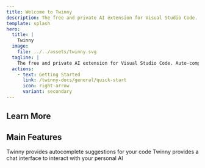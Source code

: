 ```yaml
---
title: Welcome to Twinny
description: The free and private AI extension for Visual Studio Code. Auto-complete suggestions, chat with AI and more.
template: splash
hero:
  title: |
    Twinny
  image:
    file: ../../assets/twinny.svg
  tagline: |
    The free and private AI extension for Visual Studio Code. Auto-complete suggestions, chat with AI and more.
  actions:
    - text: Getting Started
      link: /twinny-docs/general/quick-start
      icon: right-arrow
      variant: secondary
---
```



## Learn More

<CardGrid stagger>
  <LinkCard
    title="Getting Started"
    description="A quick start guide for using Twinny"
    href="/twinny-docs/general/quick-start"
  />
  <LinkCard
    title="Inference Providers"
    href="/twinny-docs/general/providers"
    description="Learn how to use an inference provider with Twinny"
  ></LinkCard>
  <LinkCard
    title="Supported Models"
    description="Learn about the supported AI models"
    href="/twinny-docs/general/supported-models"
  ></LinkCard>
</CardGrid>

## Main Features

<CardGrid stagger>
  <Card title="Code Completion" icon="seti:json">
    Twinny provides autocomplete suggestions for your code
  </Card>
  <Card title="Chat with AI" icon="pencil">
    Twinny provides a chat interface to interact with your personal AI
  </Card>
</CardGrid>
